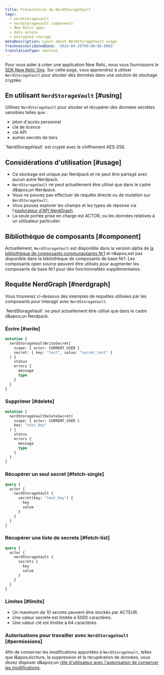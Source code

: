 ```yaml
---
title: Présentation de NerdStorageVault
tags:
  - nerdstoragevault
  - nerdstoragevault components
  - New Relic apps
  - data access
  - encrypted storage
metaDescription: Learn about NerdStorageVault usage
freshnessValidatedDate: '2024-04-29T00:00:00.000Z'
translationType: machine
---
```


Pour vous aider à créer une application New Relic, nous vous fournissons le [SDK New Relic One](/docs/new-relic-solutions/build-nr-ui/sdk-component/intro-to-sdk). Sur cette page, vous apprendrez à utiliser `NerdStorageVault` pour stocker des données dans une solution de stockage cryptée.

## En utilisant `NerdStorageVault` [#using]

Utilisez `NerdStorageVault` pour stocker et récupérer des données secrètes sensibles telles que :

* jeton d&apos;accès personnel
* clé de licence
* clé API
* autres secrets de tiers

<Callout variant="tip">
  `NerdStorageVault` est crypté avec le chiffrement AES-256.
</Callout>

## Considérations d&apos;utilisation [#usage]

* Ce stockage est unique par Nerdpack et ne peut être partagé avec aucun autre Nerdpack.
* `NerdStorageVault` ne peut actuellement être utilisé que dans le cadre d&amp;apos;un Nerdpack.
* Vous ne pouvez pas effectuer de requête directe ou de mutation sur `NerdStorageVault`.
* Vous pouvez explorer les champs et les types de réponse via l&apos;[explorateur d&apos;API NerdGraph](https://api.newrelic.com/graphiql).
* La seule portée prise en charge est ACTOR, ou les données relatives à un utilisateur particulier.

## Bibliothèque de composants [#component]

Actuellement, `NerdStorageVault` est disponible dans la version alpha de [la bibliothèque de composants communautaires Nr1](https://www.npmjs.com/package/@newrelic/nr1-community/v/1.3.0-alpha.5) et n&amp;apos;est pas disponible dans la bibliothèque de composants de base Nr1. Les composants open source peuvent être utilisés pour augmenter les composants de base Nr1 pour des fonctionnalités supplémentaires.

## Requête NerdGraph [#nerdgraph]

Vous trouverez ci-dessous des exemples de requêtes utilisées par les composants pour interagir avec `NerdStorageVault`.

<Callout variant="tip">
  `NerdStorageVault` ne peut actuellement être utilisé que dans le cadre d&amp;apos;un Nerdpack.
</Callout>

### Écrire [#write]

```graphql
mutation {
  nerdStorageVaultWriteSecret(
    scope: { actor: CURRENT_USER }
    secret: { key: "test", value: "secret_test" }
  ) {
    status
    errors {
      message
      type
    }
  }
}
```

### Supprimer [#delete]

```graphql
mutation {
  nerdStorageVaultDeleteSecret(
    scope: { actor: CURRENT_USER }
    key: "test_key"
  ) {
    status
    errors {
      message
      type
    }
  }
}
```

### Récupérer un seul secret [#fetch-single]

```graphql
query {
  actor {
    nerdStorageVault {
      secret(key: "test_key") {
        key
        value
      }
    }
  }
}
```

### Récupérer une liste de secrets [#fetch-list]

```graphql
query {
  actor {
    nerdStorageVault {
      secrets {
        key
        value
      }
    }
  }
}
```

### Limites [#limits]

* Un maximum de 10 secrets peuvent être stockés par ACTEUR.
* Une valeur secrète est limitée à 5000 caractères.
* Une valeur clé est limitée à 64 caractères.

### Autorisations pour travailler avec `NerdStorageVault` [#permissions]

Afin de conserver les modifications apportées à `NerdStorageVault`, telles que l&amp;apos;écriture, la suppression et la récupération de données, vous devez disposer d&amp;apos;un [rôle d&apos;utilisateur avec l&apos;autorisation de conserver les modifications](/docs/accounts/original-accounts-billing/original-users-roles/users-roles-original-user-model).